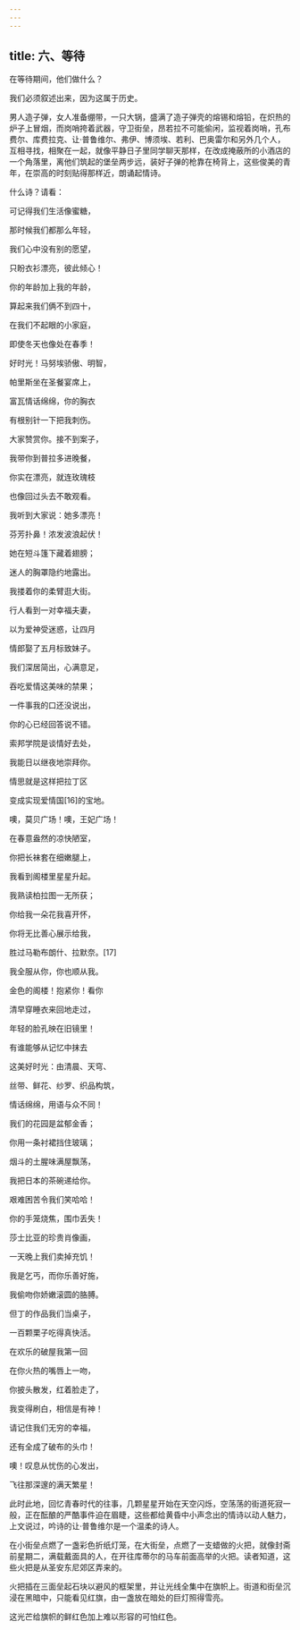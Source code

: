 ```yaml
---
---
---
```

title: 六、等待
---




在等待期间，他们做什么？

我们必须叙述出来，因为这属于历史。

男人造子弹，女人准备绷带，一只大锅，盛满了造子弹壳的熔锡和熔铅，在炽热的炉子上冒烟，而岗哨挎着武器，守卫街垒，昂若拉不可能偷闲，监视着岗哨，孔布费尔、库费拉克、让·普鲁维尔、弗伊、博须埃、若利、巴奥雷尔和另外几个人，互相寻找，相聚在一起，就像平静日子里同学聊天那样，在改成掩蔽所的小酒店的一个角落里，离他们筑起的堡垒两步远，装好子弹的枪靠在椅背上，这些俊美的青年，在崇高的时刻贴得那样近，朗诵起情诗。

什么诗？请看：


可记得我们生活像蜜糖，

那时候我们都那么年轻，

我们心中没有别的愿望，

只盼衣衫漂亮，彼此倾心！



你的年龄加上我的年龄，

算起来我们俩不到四十，

在我们不起眼的小家庭，

即使冬天也像处在春季！



好时光！马努埃骄傲、明智，

帕里斯坐在圣餐宴席上，

富瓦情话绵绵，你的胸衣

有根别针一下把我刺伤。



大家赞赏你。接不到案子，

我带你到普拉多进晚餐，

你实在漂亮，就连玫瑰枝

也像回过头去不敢观看。



我听到大家说：她多漂亮！

芬芳扑鼻！浓发波浪起伏！

她在短斗篷下藏着翅膀；

迷人的胸罩隐约地露出。



我搂着你的柔臂逛大街。

行人看到一对幸福夫妻，

以为爱神受迷惑，让四月

情郎娶了五月标致妹子。



我们深居简出，心满意足，

吞吃爱情这美味的禁果；

一件事我的口还没说出，

你的心已经回答说不错。



索邦学院是谈情好去处，

我能日以继夜地崇拜你。

情思就是这样把拉丁区

变成实现爱情国[16]的宝地。



噢，莫贝广场！噢，王妃广场！

在春意盎然的凉快陋室，

你把长袜套在细嫩腿上，

我看到阁楼里星星升起。



我熟读柏拉图一无所获；

你给我一朵花我喜开怀，

你将无比善心展示给我，

胜过马勒布朗什、拉默奈。[17]



我全服从你，你也顺从我。

金色的阁楼！抱紧你！看你

清早穿睡衣来回地走过，

年轻的脸孔映在旧镜里！



有谁能够从记忆中抹去

这美好时光：由清晨、天穹、

丝带、鲜花、纱罗、织品构筑，

情话绵绵，用语与众不同！



我们的花园是盆郁金香；

你用一条衬裙挡住玻璃；

烟斗的土腥味满屋飘荡，

我把日本的茶碗递给你。



艰难困苦令我们笑哈哈！

你的手笼烧焦，围巾丢失！

莎士比亚的珍贵肖像画，

一天晚上我们卖掉充饥！



我是乞丐，而你乐善好施，

我偷吻你娇嫩滚圆的胳膊。

但丁的作品我们当桌子，

一百颗栗子吃得真快活。



在欢乐的破屋我第一回

在你火热的嘴唇上一吻，

你披头散发，红着脸走了，

我变得刷白，相信是有神！



请记住我们无穷的幸福，

还有全成了破布的头巾！

噢！叹息从忧伤的心发出，

飞往那深邃的满天繁星！


此时此地，回忆青春时代的往事，几颗星星开始在天空闪烁，空荡荡的街道死寂一般，正在酝酿的严酷事件迫在眉睫，这些都给黄昏中小声念出的情诗以动人魅力，上文说过，吟诗的让·普鲁维尔是一个温柔的诗人。

在小街垒点燃了一盏彩色折纸灯笼，在大街垒，点燃了一支蜡做的火把，就像封斋前星期二，满载戴面具的人，在开往库蒂尔的马车前面高举的火把。读者知道，这些火把是从圣安东尼郊区弄来的。

火把插在三面垒起石块以避风的框架里，并让光线全集中在旗帜上。街道和街垒沉浸在黑暗中，只能看见红旗，由一盏放在暗处的巨灯照得雪亮。

这光芒给旗帜的鲜红色加上难以形容的可怕红色。